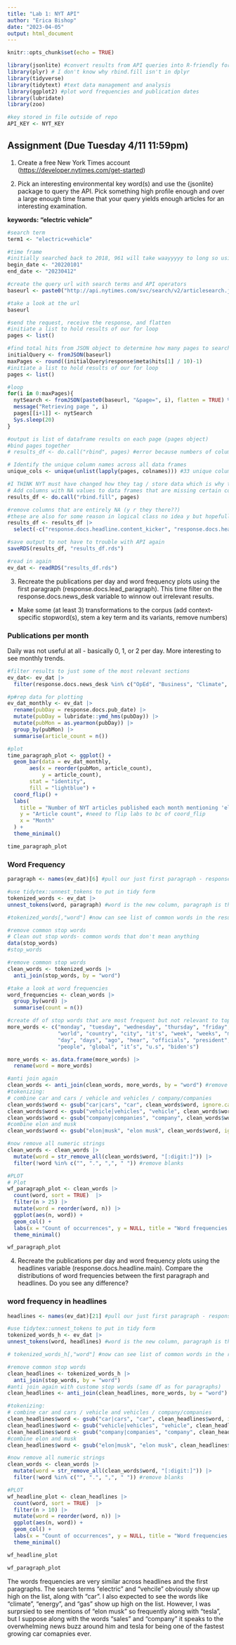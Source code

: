 ```yaml
---
title: "Lab 1: NYT API"
author: "Erica Bishop"
date: "2023-04-05"
output: html_document
---
```


```r
knitr::opts_chunk$set(echo = TRUE)

library(jsonlite) #convert results from API queries into R-friendly formats
library(plyr) # I don't know why rbind.fill isn't in dplyr
library(tidyverse)
library(tidytext) #text data management and analysis
library(ggplot2) #plot word frequencies and publication dates
library(lubridate)
library(zoo)

#key stored in file outside of repo
API_KEY <- NYT_KEY

```

## Assignment (Due Tuesday 4/11 11:59pm)

1.  Create a free New York Times account (<https://developer.nytimes.com/get-started>)

2.  Pick an interesting environmental key word(s) and use the {jsonlite} package to query the API. Pick something high profile enough and over a large enough time frame that your query yields enough articles for an interesting examination.

**keywords: "electric vehicle"**

```r

#search term
term1 <- "electric+vehicle"

#time frame
#initially searched back to 2018, 961 will take waayyyyy to long so using shorter time frame
begin_date <- "20220101"
end_date <- "20230412"

#create the query url with search terms and API operators
baseurl <- paste0("http://api.nytimes.com/svc/search/v2/articlesearch.json?q=",term1,"&begin_date=",begin_date,"&end_date=",end_date,"&facet_filter=true&api-key=",API_KEY, sep="")

#take a look at the url
baseurl

#send the request, receive the response, and flatten
#initiate a list to hold results of our for loop
pages <- list()

#find total hits from JSON object to determine how many pages to search
initialQuery <- fromJSON(baseurl)
maxPages <- round((initialQuery$response$meta$hits[1] / 10)-1) 
#initiate a list to hold results of our for loop
pages <- list()

#loop
for(i in 0:maxPages){
  nytSearch <- fromJSON(paste0(baseurl, "&page=", i), flatten = TRUE) %>% data.frame() 
  message("Retrieving page ", i)
  pages[[i+1]] <- nytSearch 
  Sys.sleep(20) 
}

#output is list of dataframe results on each page (pages object)
#bind pages together
# results_df <- do.call("rbind", pages) #error because numbers of columns of arguments don't match

# Identify the unique column names across all data frames
unique_cols <- unique(unlist(lapply(pages, colnames))) #33 unique columns

#I THINK NYT must have changed how they tag / store data which is why there is inconsisitency...
# Add columns with NA values to data frames that are missing certain columns
results_df <- do.call("rbind.fill", pages)

#remove columns that are entirely NA (y r they there??)
#these are also for some reason in logical class no idea y but hopefully no problem to remove
results_df <- results_df |> 
  select(-c("response.docs.headline.content_kicker", "response.docs.headline.name", "response.docs.headline.seo", "response.docs.headline.sub"))

#save output to not have to trouble with API again
saveRDS(results_df, "results_df.rds")

```


```r
#read in again
ev_dat <- readRDS("results_df.rds")
```

3.  Recreate the publications per day and word frequency plots using the first paragraph (response.docs.lead_paragraph).  This time filter on the response.docs.news_desk variable to winnow out irrelevant results.

-   Make some (at least 3) transformations to the corpus (add context-specific stopword(s), stem a key term and its variants, remove numbers)

### Publications per month 
Daily was not useful at all - basically 0, 1, or 2 per day. More interesting to see monthly trends.

```r
#filter results to just some of the most relevant sections
ev_dat<- ev_dat |> 
  filter(response.docs.news_desk %in% c("OpEd", "Business", "Climate", "Foreign", "Politics", "Investigative", "Opinion", "Editorial", "World", "Science"))

#p#rep data for plotting
ev_dat_monthly <- ev_dat |> 
  rename(pubDay = response.docs.pub_date) |>
  mutate(pubDay = lubridate::ymd_hms(pubDay)) |> 
  mutate(pubMon = as.yearmon(pubDay)) |> 
  group_by(pubMon) |> 
  summarise(article_count = n())

#plot
time_paragraph_plot <- ggplot() +
  geom_bar(data = ev_dat_monthly,
       aes(x = reorder(pubMon, article_count),
           y = article_count),
       stat = "identity",
       fill = "lightblue") +
  coord_flip() +
  labs(
    title = "Number of NYT articles published each month mentioning 'electric vehicle'",
    y = "Article count", #need to flip labs to bc of coord_flip
    x = "Month"
  ) +
  theme_minimal()

```

```r
time_paragraph_plot
```

### Word Frequency

```r

paragraph <- names(ev_dat)[6] #pull our just first paragraph - response.doc.lead_paragraph (sixth column)

#use tidytex::unnest_tokens to put in tidy form 
tokenized_words <- ev_dat |> 
unnest_tokens(word, paragraph) #word is the new column, paragraph is the source

#tokenized_words[,"word"] #now can see list of common words in the results

#remove common stop words
# Clean out stop words- common words that don't mean anything
data(stop_words)
#stop_words

#remove common stop words
clean_words <- tokenized_words |> 
  anti_join(stop_words, by = "word")

#take a look at word frequencies
word_frequencies <- clean_words |> 
  group_by(word) |> 
  summarise(count = n())

#create df of stop words that are most frequent but not relevant to topic
more_words <- c("monday", "tuesday", "wednesday", "thursday", "friday", "york", "time", "times", 
                "world", "country", "city", "it's", "week", "weeks", "month", "months",
                "day", "days", "ago", "hear", "officials", "president", "biden", "washington", "united",
                "people", "global", "it’s", "u.s", "biden's")

more_words <- as.data.frame(more_words) |> 
  rename(word = more_words)

#anti join again
clean_words <- anti_join(clean_words, more_words, by = "word") #remove more stop words
#tokenizing:
# combine car and cars / vehicle and vehicles / company/companies
clean_words$word <- gsub("car|cars", "car", clean_words$word, ignore.case = TRUE)
clean_words$word <- gsub("vehicle|vehicles", "vehicle", clean_words$word, ignore.case = TRUE)
clean_words$word <- gsub("company|companies", "company", clean_words$word, ignore.case = TRUE)
#combine elon and musk
clean_words$word <- gsub("elon|musk", "elon musk", clean_words$word, ignore.case = TRUE)

#now remove all numeric strings
clean_words <- clean_words |> 
  mutate(word = str_remove_all(clean_words$word, "[:digit:]")) |> 
  filter(!word %in% c("", ".", ",", " ")) #remove blanks

#PLOT
# Plot 
wf_paragraph_plot <- clean_words |> 
  count(word, sort = TRUE)  |> 
  filter(n > 25) |> 
  mutate(word = reorder(word, n)) |> 
  ggplot(aes(n, word)) +
  geom_col() +
  labs(x = "Count of occurrences", y = NULL, title = "Word frequencies in first paragraphs of articles related to EVs") + 
  theme_minimal()

```

```r
wf_paragraph_plot
```


4.  Recreate the publications per day and word frequency plots using the headlines variable (response.docs.headline.main). Compare the distributions of word frequencies between the first paragraph and headlines. Do you see any difference?


### word frequency in headlines
```r

headlines <- names(ev_dat)[21] #pull our just first paragraph - response.doc.lead_paragraph (sixth column)

#use tidytex::unnest_tokens to put in tidy form 
tokenized_words_h <- ev_dat |> 
unnest_tokens(word, headlines) #word is the new column, paragraph is the source

# tokenized_words_h[,"word"] #now can see list of common words in the results

#remove common stop words
clean_headlines <- tokenized_words_h |> 
  anti_join(stop_words, by = "word")
#anti join again with custome stop words (same df as for paragraphs)
clean_headlines <- anti_join(clean_headlines, more_words, by = "word")

#tokenizing:
# combine car and cars / vehicle and vehicles / company/companies
clean_headlines$word <- gsub("car|cars", "car", clean_headlines$word, ignore.case = TRUE)
clean_headlines$word <- gsub("vehicle|vehicles", "vehicle", clean_headlines$word, ignore.case = TRUE)
clean_headlines$word <- gsub("company|companies", "company", clean_headlines$word, ignore.case = TRUE)
#combine elon and musk
clean_headlines$word <- gsub("elon|musk", "elon musk", clean_headlines$word, ignore.case = TRUE)

#now remove all numeric strings
clean_words <- clean_words |> 
  mutate(word = str_remove_all(clean_words$word, "[:digit:]")) |> 
  filter(!word %in% c("", ".", ",", " ")) #remove blanks

#PLOT
wf_headline_plot <- clean_headlines |> 
  count(word, sort = TRUE)  |> 
  filter(n > 10) |> 
  mutate(word = reorder(word, n)) |> 
  ggplot(aes(n, word)) +
  geom_col() +
  labs(x = "Count of occurrences", y = NULL, title = "Word frequencies in headlines of articles related to EVs") + 
  theme_minimal()

```

```r

wf_headline_plot

wf_paragraph_plot

```
The words frequencies are very similar across headlines and the first paragraphs. The search terms "electric" and "vehcile" obviously show up high on the list, along with "car". I also expected to see the words like "climate", "energy", and "gas" show up high on the list. However, I was surprsied to see mentions of "elon musk" so frequently along with "tesla", but I suppose along with the words "sales" and "company" it speaks to the overwhelming news buzz around him and tesla for being one of the fastest growing car comapnies ever. 



